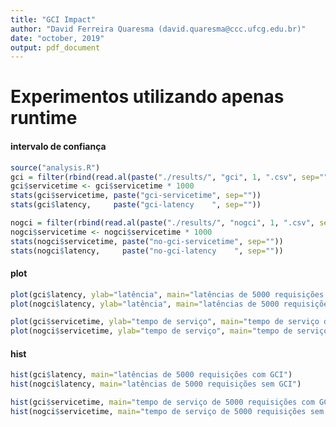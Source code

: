 ```yaml
---
title: "GCI Impact"
author: "David Ferreira Quaresma (david.quaresma@ccc.ufcg.edu.br)"
date: "october, 2019"
output: pdf_document
---
```


# Experimentos utilizando apenas runtime
#### intervalo de confiança
```r
source("analysis.R")
gci = filter(rbind(read.al(paste("./results/", "gci", 1, ".csv", sep=""))), status == 200)
gci$servicetime <- gci$servicetime * 1000
stats(gci$servicetime, paste("gci-servicetime", sep=""))
stats(gci$latency,     paste("gci-latency    ", sep=""))

nogci = filter(rbind(read.al(paste("./results/", "nogci", 1, ".csv", sep=""))), status == 200)
nogci$servicetime <- nogci$servicetime * 1000
stats(nogci$servicetime, paste("no-gci-servicetime", sep=""))
stats(nogci$latency,     paste("no-gci-latency    ", sep=""))
```
#### plot
```r
plot(gci$latency, ylab="latência", main="latências de 5000 requisições com GCI")
plot(nogci$latency, ylab="latência", main="latências de 5000 requisições sem GCI")
```
```r
plot(gci$servicetime, ylab="tempo de serviço", main="tempo de serviço de 5000 requisições com GCI")
plot(nogci$servicetime, ylab="tempo de serviço", main="tempo de serviço de 5000 requisições sem GCI")
```
#### hist
```r
hist(gci$latency, main="latências de 5000 requisições com GCI")
hist(nogci$latency, main="latências de 5000 requisições sem GCI")
```
```r
hist(gci$servicetime, main="tempo de serviço de 5000 requisições com GCI")
hist(nogci$servicetime, main="tempo de serviço de 5000 requisições sem GCI")
```
